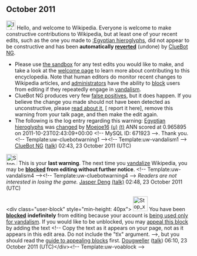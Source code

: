 <article id="33500008" title=User talk:Moejoe16>
	<talkpage id="33500008" title="User talk:Moejoe16">


== October 2011 ==
[[Image:Information.svg|left|25px|alt=|link=]] Hello, and welcome to Wikipedia. Everyone is welcome to make constructive contributions to Wikipedia, but at least one of your recent edits, such as the one you made to [[:Egyptian hieroglyphs]], did not appear to be constructive and has been '''automatically [[Help:Reverting|reverted]]''' (undone) by [[User:ClueBot NG|ClueBot NG]]. 
* Please use [[Wikipedia:Sandbox|the sandbox]] for any test edits you would like to make, and take a look at the [[Wikipedia:Introduction|welcome page]] to learn more about contributing to this encyclopedia. Note that human editors do monitor recent changes to Wikipedia articles, and [[WP:ADMINS|administrators]] have the ability to [[WP:BLOCK|block]] users from editing if they repeatedly engage in [[WP:vandalism|vandalism]].
* ClueBot NG produces very few [[User:ClueBot NG#Information About False Positives|false positives]], but it does happen. If you believe the change you made should not have been detected as unconstructive, please [[User:ClueBot NG#Information About False Positives|read about it]], [{{User:ClueBot NG/Warnings/FPReport|671923}} report it here], remove this warning from your talk page, and then make the edit again. 
* The following is the log entry regarding this warning: [[Egyptian hieroglyphs]] was [http://en.wikipedia.org/w/index.php?title=Egyptian+hieroglyphs&amp;diff=456922756&amp;oldid=456922490 changed] by [[Special:Contributions/Moejoe16|Moejoe16]] [[User:Moejoe16|(u)]] [[User talk:Moejoe16|(t)]] ANN scored at 0.965895 on 2011-10-23T02:43:09+00:00 &lt;!-- MySQL ID: 671923 --&gt;. Thank you. &lt;!-- Template:uw-cluebotwarning1 --&gt;&lt;!-- Template:uw-vandalism1 --&gt; [[User:ClueBot NG|ClueBot NG]] ([[User talk:ClueBot NG|talk]]) 02:43, 23 October 2011 (UTC)

[[Image:Stop hand nuvola.svg|30px|alt=|link=]] This is your '''last warning'''. The next time you [[Wikipedia:Vandalism|vandalize]] Wikipedia, you may be '''[[Wikipedia:Blocking policy|blocked]] from editing without further notice'''. &lt;!-- Template:uw-vandalism4 --&gt;&lt;!-- Template:uw-cluebotwarning4 --&gt; ''Readers are not interested in losing the game.'' [[User:Jasper Deng|Jasper Deng]] [[User talk:Jasper Deng|(talk)]] 02:48, 23 October 2011 (UTC)

&lt;div class=&quot;user-block&quot; style=&quot;min-height: 40px&quot;&gt; [[Image:Stop x nuvola.svg|40px|left|alt=|link=]] You have been '''[[Wikipedia:Blocking policy|blocked]]''' '''indefinitely''' from editing because your account is [[Wikipedia:Vandalism-only account|being used only for vandalism]].   If you would like to be unblocked, you may [[Wikipedia:Appealing a block|appeal this block]] by adding the text &lt;!-- Copy the text as it appears on your page, not as it appears in this edit area. Do not include the &quot;tlx&quot; argument. --&gt;{{tlx|unblock|2=reason=''Your reason here &amp;#126;&amp;#126;&amp;#126;&amp;#126;''}}, but you should read the [[Wikipedia:Guide to appealing blocks|guide to appealing blocks]] first. [[User:Dougweller|Dougweller]] ([[User talk:Dougweller|talk]]) 06:10, 23 October 2011 (UTC)&lt;/div&gt;&lt;!-- Template:uw-voablock --&gt;
	</talkpage>
</article>